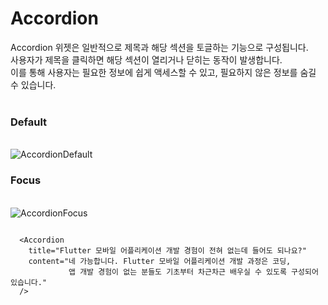 # Accordion

Accordion 위젯은 일반적으로 제목과 해당 섹션을 토글하는 기능으로 구성됩니다. <br />
사용자가 제목을 클릭하면 해당 섹션이 열리거나 닫히는 동작이 발생합니다. <br />
이를 통해 사용자는 필요한 정보에 쉽게 액세스할 수 있고, 필요하지 않은 정보를 숨길 수 있습니다.
<br /><br />
### Default

<br />


<div
  style={{
    border: "0.5px solid gray",
    borderRadius: "8px",
    display: "flex",
    justifyContent: "center",
    alignItems: "center",
    padding: "32px",
  }}
>
  <Image
    src="/AccordionDefault.png"
    alt="AccordionDefault"
    width={500}
    height={60}
  />
</div>

### Focus

<br />

<div
  style={{
    border: "0.5px solid gray",
    borderRadius: "8px",
    display: "flex",
    justifyContent: "center",
    alignItems: "center",
    padding: "32px",
  }}
>
  <Image
    src="/AccordionFocus.png"
    alt="AccordionFocus"
    width={500}
    height={60}
  />
</div>

```tsx /title/ /content/ copy

  <Accordion
    title="Flutter 모바일 어플리케이션 개발 경험이 전혀 없는데 들어도 되나요?"
    content="네 가능합니다. Flutter 모바일 어플리케이션 개발 과정은 코딩, 
             앱 개발 경험이 없는 분들도 기초부터 차근차근 배우실 수 있도록 구성되어 있습니다."
  />

```
